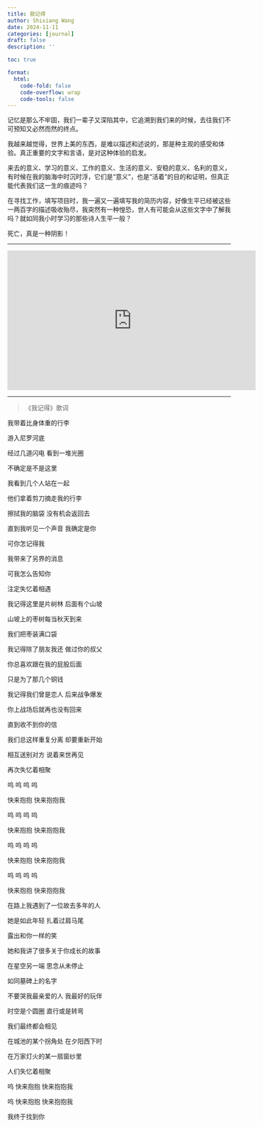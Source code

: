 ```yaml
---
title: 我记得
author: Shixiang Wang
date: 2024-11-11
categories: [journal]
draft: false
description: ''

toc: true

format:
  html:
    code-fold: false
    code-overflow: wrap
    code-tools: false
---
```


记忆是那么不牢固，我们一辈子又深陷其中，它追溯到我们来的时候，去往我们不可预知又必然而然的终点。

我越来越觉得，世界上美的东西，是难以描述和述说的，那是种主观的感受和体验。真正重要的文字和言语，是对这种体验的启发。

来去的意义、学习的意义、工作的意义、生活的意义、安稳的意义、名利的意义，有时候在我的脑海中时沉时浮，它们是“意义”，也是“活着”的目的和证明，但真正能代表我们这一生的痕迹吗？

在寻找工作，填写项目时，我一遍又一遍填写我的简历内容，好像生平已经被这些一两百字的描述吸收殆尽，我突然有一种惶恐，世人有可能会从这些文字中了解我吗？就如同我小时学习的那些诗人生平一般？

死亡，真是一种阴影！

***

<iframe width="560" height="315" src="https://www.youtube.com/embed/MmMvMF3ZC4o?si=Ct79YECsfQYotj6R" title="YouTube video player" frameborder="0" allow="accelerometer; autoplay; clipboard-write; encrypted-media; gyroscope; picture-in-picture; web-share" referrerpolicy="strict-origin-when-cross-origin" allowfullscreen></iframe>


***

>《我记得》歌词

我带着比身体重的行李

游入尼罗河底

经过几道闪电 看到一堆光圈

不确定是不是这里

我看到几个人站在一起

他们拿着剪刀摘走我的行李

擦拭我的脑袋 没有机会返回去

直到我听见一个声音 我确定是你

可你怎记得我

我带来了另界的消息

可我怎么告知你

注定失忆着相遇

我记得这里是片树林 后面有个山坡

山坡上的枣树每当秋天到来

我们把枣装满口袋

我记得除了朋友我还 做过你的叔父

你总喜欢跟在我的屁股后面

只是为了那几个铜钱

我记得我们曾是恋人 后来战争爆发

你上战场后就再也没有回来

直到收不到你的信

我们总这样重复分离 却要重新开始

相互送别对方 说着来世再见

再次失忆着相聚

呜 呜 呜 呜

快来抱抱 快来抱抱我

呜 呜 呜 呜

快来抱抱 快来抱抱我

呜 呜 呜 呜

快来抱抱 快来抱抱我

呜 呜 呜 呜

快来抱抱 快来抱抱我

在路上我遇到了一位故去多年的人

她是如此年轻 扎着过肩马尾

露出和你一样的笑

她和我讲了很多关于你成长的故事

在星空另一端 思念从未停止

如同墓碑上的名字

不要哭我最亲爱的人 我最好的玩伴

时空是个圆圈 直行或是转弯

我们最终都会相见

在城池的某个拐角处 在夕阳西下时

在万家灯火的某一扇窗纱里

人们失忆着相聚

呜 快来抱抱 快来抱抱我

呜 快来抱抱 快来抱抱我

我终于找到你